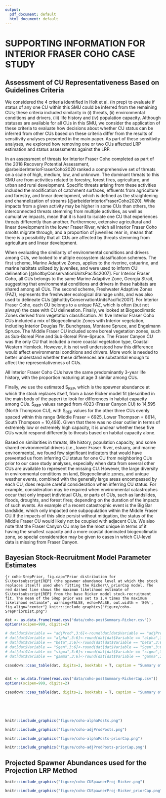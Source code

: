 ```yaml
---
output:
  pdf_document: default
  html_document: default
---
```

<!-- The following code should appear at the beginning of the first appendix.
After that, all subsequent sections will be turned into appendices. -->



# SUPPORTING INFORMATION FOR INTERIOR FRASER COHO CASE STUDY {#app:coho-appendix}


## Assessment of CU Representativeness Based on Guidelines Criteria

We considered the 4 criteria identified in Holt et al. (in prep) to evaluate if status of any one CU within this SMU could be inferred from the remaining CUs; these criteria included similarity in (i) threats, (ii) environmental conditions and drivers, (iii) life history and (iv) population capacity. Although statuses are available for all CUs in this SMU, we consider the application of these criteria to evaluate how decisions about whether CU status can be inferred from other CUs based on these criteria differ from the results of sensitivity analyses presented in the main paper. As part of these sensitivity analyses, we explored how removing one or two CUs affected LRP estimation and status assessments against the LRP.

In an assessment of threats for Interior Fraser Coho completed as part of the 2018 Recovery Potential Assessment, @arbeiderInteriorFraserCoho2020 ranked a comprehensive set of threats on a scale of high, medium, low, and unknown.  The dominant threats to this SMU are from activities related to forestry, forest fires, agriculture, and urban and rural development. Specific threats arising from these activities included the modification of catchment surfaces, effluents from agriculture and forestry, and linear development, which is defined as the straightening and channelization of streams [@arbeiderInteriorFraserCoho2020]. While impacts from a given activity may be higher in some CUs than others, the interconnected threats stemming from multiple activities, as well as cumulative impacts, mean that it is hard to isolate one CU that experiences threats differently than another. Furthermore,  extensive agricultural and linear development in the lower Fraser River, which all Interior Fraser Coho smolts migrate through, and a proportion of juveniles rear in, means that there is a possibility that all CUs are affected by threats stemming from agriculture and linear development.

When evaluating the similarity of environmental conditions and drivers among CUs, we looked to multiple ecosystem classification schemes.  The first scheme, Marine Adaptive Zones, applies to the riverine, estuarine, and marine habitats utilized by juveniles, and were used to inform CU delineation [@holtbyConservationUnitsPacific2007]. For Interior Fraser Coho, all CUs belongs to the same Marine Adaptive Zone, Georgia Strait, suggesting that environmental conditions and drivers in these habitats are shared among all CUs.  The second scheme, Freshwater Adaptive Zones (FAZ), represents the freshwater ecological drainage units, and was also used to delineate CUs [@holtbyConservationUnitsPacific2007]. For Interior Fraser Coho, each CU belongs to a unique FAZ, which is often (but not always) the case with CU delineation.  Finally, we looked at Biogeoclimatic Zones <!-- citation needed-->derived from vegetation classification. All five Interior Fraser Coho CUs included a mix of Biogeoclimatic Zones with Interior vegetation, including Interior Douglas Fir, Bunchgrass, Montane Spruce, and Engelmann Spruce.  The Middle Fraser CU included some boreal vegetation zones, such as Sub-Boreal Pine and Sub-Boreal Pine--Spruce.  The Fraser Canyon CU was the only CU that included a more coastal vegetation type, Coastal Western Hemlock. However, it is not well understood how this difference would affect environmental conditions and drivers.  More work is needed to better understand whether these differences are substantial enough to affect the representativeness of CUs.

All Interior Fraser Coho CUs have the same predominantly 3-year life history, with the proportion maturing at age 3 similar among CUs.   

Finally, we use the estimated S~REP~, which is the spawner abundance at which the stock replaces itself, from a base Ricker model fit (described in the main body of the paper) to look for differences in habitat capacity among CUs. S~REP~ values ranged from 4023 (Fraser Canyon CU) to 14,595 (North Thompson CU), with S~REP~ values for the other three CUs evenly spaced within this range (Middle Fraser  = 6925, Lower Thompson = 8614, South Thompson = 10,498).  Given that there was no clear outlier in terms of extremely low or extremely high capacity, it is unclear whether these five CUs would respond differently to threats based on habitat capacity alone.

Based on similarities in threats, life history, population capacity, and some shared environmental drivers (i.e., lower Fraser River, estuary, and marine environments), we found few significant indicators that would have prevented us from inferring CU status for one CU from neighboring CUs prior to our case study analyses, especially when data from several other CUs are available to represent the missing CU. However, the large diversity in environmental conditions on land, Biogeoclimatic zones, and unique weather events, combined with the generally large areas encompassed by each CU, does require careful consideration when inferring CU status. For example, consideration may be required when environmental catastrophes occur that only impact individual CUs, or parts of CUs, such as landslides, floods, droughts, and forest fires; depending on the duration of the impacts of such events. An example of a recent catastrophic event is the Big Bar landslide, which only impacted one subpopulation within the Middle Fraser CU.If the impacts of this slide persist without mitigation, the status of the Middle Fraser CU would likely not be coupled with adjacent CUs. We also note that the Fraser Canyon CU may be the most unique in terms of it having the smallest capacity and a more coastal dominated biogeoclimatic zone, so special consideration may be given to cases in which CU-level data is missing from Fraser Canyon.


\newpage

## Bayesian Stock-Recruitment Model Parameter Estimates


```{r coho-SrepPrior, fig.cap="Prior distribution for S\\textsubscript{REP} (the spawner abundance level at which the stock replaces itself) used when fitting the Ricker\\_priorCap model. The red dashed line shows the maximum likelihood estimate of S\\textsubscript{REP} from the base Ricker model stock-recruitment fit. The mean of the SRep prior was set to 1.4 times the maximum likelihood estimate", warning=FALSE, echo=FALSE, out.width = '80%',  fig.align="center"}
knitr::include_graphics("figure/coho-SrepPriorDist.png")
```




<!--To Do: To Do: improve table formatting so that differnt number of digits for different variables
-->


\newpage

```r

dat <- as.data.frame(read.csv("data/coho-postSummary-Ricker.csv"))
options(scipen=999, digits=2)

# dat[dat$Variable == "adjProd",3:6]<-round(dat[dat$Variable == "adjProd",3:6],digits=2)
# dat[dat$Variable == "alpha",3:6]<-round(dat[dat$Variable == "alpha",3:6],digits=2)
# dat[dat$Variable == "beta",3:6]<-round(dat[dat$Variable == "beta",3:6],digits=4)
# dat[dat$Variable == "Sgen",3:6]<-round(dat[dat$Variable == "Sgen",3:6],digits=2)
# dat[dat$Variable == "sigma",3:6]<-round(dat[dat$Variable == "sigma",3:6],digits=2)
# dat[dat$Variable == "gamma",3:6]<-round(dat[dat$Variable == "gamma",3:6],digits=2)

csasdown::csas_table(dat, digits=2, booktabs = T, caption = "Summary of posterior distribution mean and quantiles (5%, 50%, and 95%) for stock-recruit model parameters and Sgen lower benchmark from the Ricker model fit.  The 'adjProd' parameter is the effective productivity, $\\alpha$', from Equation 15 in the main document.")
 
```

\newpage

```r

dat <- as.data.frame(read.csv("data/coho-postSummary-RickerCap.csv"))
options(scipen=999, digits=2)

csasdown::csas_table(dat, digits=2, booktabs = T, caption = "Summary of posterior distribution mean and quantiles (5%, 50%, and 95%) for stock-recruit model parameters and Sgen lower benchmark from the Ricker\\_priorCap model fit. The 'adjProd' parameter is the effective productivity, $\\alpha$', from Equation 15 in the main document.")
 
```

\
&nbsp;
&nbsp;
&nbsp;
&nbsp;

```r
knitr::include_graphics("figure/coho-alphaPosts.png")
```




```r
knitr::include_graphics("figure/coho-adjProdPosts.png")
```



```r
knitr::include_graphics("figure/coho-alphaPosts-priorCap.png")
```


```r
knitr::include_graphics("figure/coho-adjProdPosts-priorCap.png")
```


\newpage


## Projected Spawner Abundances used for the Projection LRP Method

```r
knitr::include_graphics("figure/coho-CUSpawnerProj-Ricker.png")
```



```r
knitr::include_graphics("figure/coho-CUSpawnerProj-Ricker_priorCap.png")
```



